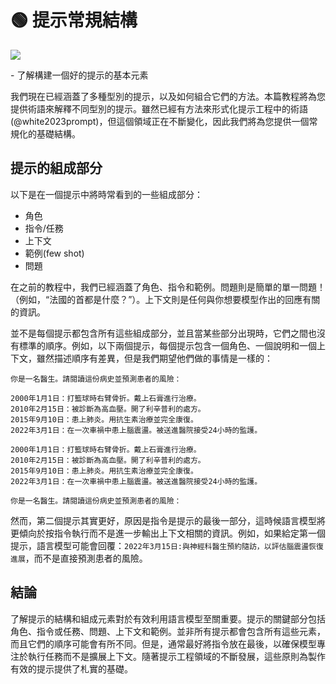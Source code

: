 
# 🟢 提示常規結構

<div style={{ textAlign: "center" }}>
  <Image
    src={"/docs/assets/basics/formal_prompt.svg"}
    width={564}
    height={1054}
    style={{
      width: "800px",
      height: "300px",
      verticalAlign: "top",
      margin: "auto",
    }}
  />
</div>

<Takeaways>- 了解構建一個好的提示的基本元素</Takeaways>

我們現在已經涵蓋了多種型別的提示，以及如何組合它們的方法。本篇教程將為您提供術語來解釋不同型別的提示。雖然已經有方法來形式化提示工程中的術語(@white2023prompt)，但這個領域正在不斷變化，因此我們將為您提供一個常規化的基礎結構。

## 提示的組成部分

以下是在一個提示中將時常看到的一些組成部分：

- 角色
- 指令/任務
- 上下文
- 範例(few shot)
- 問題

在之前的教程中，我們已經涵蓋了角色、指令和範例。問題則是簡單的單一問題！（例如，“法國的首都是什麼？”）。上下文則是任何與你想要模型作出的回應有關的資訊。

並不是每個提示都包含所有這些組成部分，並且當某些部分出現時，它們之間也沒有標準的順序。例如，以下兩個提示，每個提示包含一個角色、一個說明和一個上下文，雖然描述順序有差異，但是我們期望他們做的事情是一樣的：

```text
你是一名醫生。請閱讀這份病史並預測患者的風險：

2000年1月1日：打籃球時右臂骨折。戴上石膏進行治療。
2010年2月15日：被診斷為高血壓。開了利辛普利的處方。
2015年9月10日：患上肺炎。用抗生素治療並完全康復。
2022年3月1日：在一次車禍中患上腦震盪。被送進醫院接受24小時的監護。
```

```text
2000年1月1日：打籃球時右臂骨折。戴上石膏進行治療。
2010年2月15日：被診斷為高血壓。開了利辛普利的處方。
2015年9月10日：患上肺炎。用抗生素治療並完全康復。
2022年3月1日：在一次車禍中患上腦震盪。被送進醫院接受24小時的監護。

你是一名醫生。請閱讀這份病史並預測患者的風險：
```

然而，第二個提示其實更好，原因是指令是提示的最後一部分，這時候語言模型將更傾向於按指令執行而不是進一步輸出上下文相關的資訊。例如，如果給定第一個提示，語言模型可能會回覆：`2022年3月15日:與神經科醫生預約隨訪，以評估腦震盪恢復進展`，而不是直接預測患者的風險。

## 結論

了解提示的結構和組成元素對於有效利用語言模型至關重要。提示的關鍵部分包括角色、指令或任務、問題、上下文和範例。並非所有提示都會包含所有這些元素，而且它們的順序可能會有所不同。但是，通常最好將指令放在最後，以確保模型專注於執行任務而不是擴展上下文。隨著提示工程領域的不斷發展，這些原則為製作有效的提示提供了札實的基礎。
